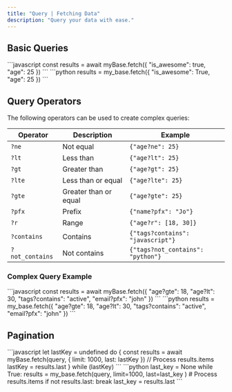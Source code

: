 ```yaml
---
title: "Query | Fetching Data"
description: "Query your data with ease."
---
```


## Basic Queries

<Tabs>
  <Tab title="JavaScript">
    ```javascript
    const results = await myBase.fetch({
        "is_awesome": true,
        "age": 25
    })
    ```
  </Tab>
  <Tab title="Python">
    ```python
    results = my_base.fetch({
        "is_awesome": True,
        "age": 25
    })
    ```
  </Tab>
</Tabs>

## Query Operators

The following operators can be used to create complex queries:

| Operator | Description | Example |
|----------|-------------|---------|
| `?ne` | Not equal | `{"age?ne": 25}` |
| `?lt` | Less than | `{"age?lt": 25}` |
| `?gt` | Greater than | `{"age?gt": 25}` |
| `?lte` | Less than or equal | `{"age?lte": 25}` |
| `?gte` | Greater than or equal | `{"age?gte": 25}` |
| `?pfx` | Prefix | `{"name?pfx": "Jo"}` |
| `?r` | Range | `{"age?r": [18, 30]}` |
| `?contains` | Contains | `{"tags?contains": "javascript"}` |
| `?not_contains` | Not contains | `{"tags?not_contains": "python"}` |

### Complex Query Example

<Tabs>
  <Tab title="JavaScript">
    ```javascript
    const results = await myBase.fetch({
        "age?gte": 18,
        "age?lt": 30,
        "tags?contains": "active",
        "email?pfx": "john"
    })
    ```
  </Tab>
  <Tab title="Python">
    ```python
    results = my_base.fetch({
        "age?gte": 18,
        "age?lt": 30,
        "tags?contains": "active",
        "email?pfx": "john"
    })
    ```
  </Tab>
</Tabs>

## Pagination

<Tabs>
  <Tab title="JavaScript">
    ```javascript
    let lastKey = undefined
    do {
        const results = await myBase.fetch(query, {
            limit: 1000,
            last: lastKey
        })
        // Process results.items
        lastKey = results.last
    } while (lastKey)
    ```
  </Tab>
  <Tab title="Python">
    ```python
    last_key = None
    while True:
        results = my_base.fetch(query, 
            limit=1000,
            last=last_key
        )
        # Process results.items
        if not results.last:
            break
        last_key = results.last
    ```
  </Tab>
</Tabs>
